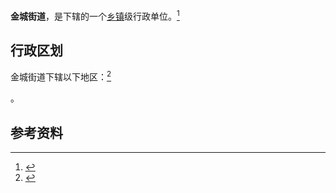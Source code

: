 {{中国乡级行政区|37/08/11/008/000}}

'''金城街道'''，是{{PRC admin/fullname|37/08/11/008/000|3}}下辖的一个[[乡镇|乡镇]]级行政单位。<ref>{{PRC admin/ref sgc|{{PRC admin/parent|37/08/11/008/000}}}}</ref>

== 行政区划 ==

金城街道下辖以下地区：<ref>{{PRC admin/ref sgc|37/08/11/008/000}}</ref>

{{PRC admin/children|37/08/11/008/000}}。

== 参考资料 ==

{{reflist}}

{{行政区划小作品}}
{{PRC admin/navcat|37/08/11/008/000}}